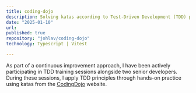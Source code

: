 ```yaml
---
title: coding-dojo
description: Solving katas according to Test-Driven Development (TDD) principles alongside two senior developers.
date: "2025-01-10"
url:
published: true
repository: "johlav/coding-dojo"
technology: Typescript | Vitest

---
```



As part of a continuous improvement approach, I have been actively participating in TDD training sessions alongside two senior developers. During these sessions, I apply TDD principles through hands-on practice using katas from the [CodingDojo](https://codingdojo.org/) website.
